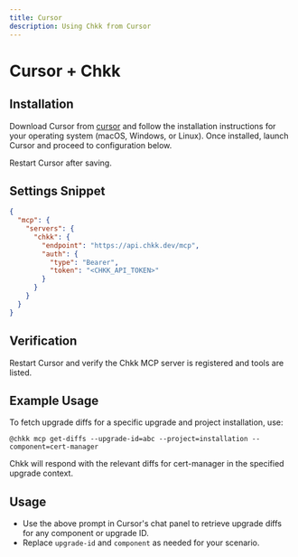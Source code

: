 ```yaml
---
title: Cursor
description: Using Chkk from Cursor
---
```


# Cursor + Chkk

## Installation

Download Cursor from [cursor](https://www.cursor.com/) and follow the installation instructions for your operating system (macOS, Windows, or Linux). Once installed, launch Cursor and proceed to configuration below.

Restart Cursor after saving.

## Settings Snippet

```json
{
  "mcp": {
    "servers": {
      "chkk": {
        "endpoint": "https://api.chkk.dev/mcp",
        "auth": {
          "type": "Bearer",
          "token": "<CHKK_API_TOKEN>"
        }
      }
    }
  }
}
```

## Verification

Restart Cursor and verify the Chkk MCP server is registered and tools are listed.

## Example Usage

To fetch upgrade diffs for a specific upgrade and project installation, use:

```
@chkk mcp get-diffs --upgrade-id=abc --project=installation --component=cert-manager
```

Chkk will respond with the relevant diffs for cert-manager in the specified upgrade context.

## Usage

- Use the above prompt in Cursor's chat panel to retrieve upgrade diffs for any component or upgrade ID.
- Replace `upgrade-id` and `component` as needed for your scenario. 